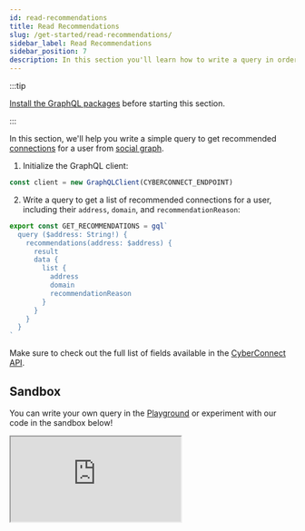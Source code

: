 ```yaml
---
id: read-recommendations
title: Read Recommendations
slug: /get-started/read-recommendations/
sidebar_label: Read Recommendations
sidebar_position: 7
description: In this section you'll learn how to write a query in order to read the recommendations.
---
```


:::tip

[Install the GraphQL packages](/v1/get-started/quick-setup/) before starting this section.

:::

In this section, we'll help you write a simple query to get recommended [connections](/v1/concepts/connection/) for a user from [social graph](/v1/concepts/social-graph/).

1. Initialize the GraphQL client:

```jsx title="/src/queries/GetRecommendations.tsx"
const client = new GraphQLClient(CYBERCONNECT_ENDPOINT)
```

2. Write a query to get a list of recommended connections for a user, including their `address`, `domain`, and `recommendationReason`:

```jsx title="/src/queries/GetRecommendations.tsx"
export const GET_RECOMMENDATIONS = gql`
  query ($address: String!) {
    recommendations(address: $address) {
      result
      data {
        list {
          address
          domain
          recommendationReason
        }
      }
    }
  }
`
```

Make sure to check out the full list of fields available in the [CyberConnect API](/V1/cyberconnect-api/overview/).

## Sandbox

You can write your own query in the [Playground](/cyberconnect-api/playground/) or experiment with our code in the sandbox below!

<iframe
  src='https://codesandbox.io/embed/read-recommendations-08k9f6?codemirror=1&fontsize=14&hidenavigation=0&theme=dark&runonclick=1&view=split&module=/src/queries/GetRecommendations.tsx'
  title='read-recommendations'
  allow='accelerometer; ambient-light-sensor; camera; encrypted-media; geolocation; gyroscope; hid; microphone; midi; payment; usb; vr; xr-spatial-tracking'
  sandbox='allow-forms allow-modals allow-popups allow-presentation allow-same-origin allow-scripts'
></iframe>
